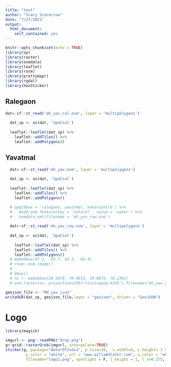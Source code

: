 ```yaml
---
title: "test"
author: "Scary Scarecrow"
date: "7/27/2021"
output:
  html_document:
    self_contained: yes
---
```


```r
knitr::opts_chunk$set(echo = TRUE)
library(sp)
library(raster)
library(osmdata)
library(leaflet)
library(rosm)
library(prettymapr)
library(rgdal)
library(hexSticker)
```

## Ralegaon

```r
dat<-sf::st_read('mh_yav_ral.osm', layer = 'multipolygons')
  
  dat_sp <- as(dat, 'Spatial')
  
  leaflet::leaflet(dat_sp) %>% 
    leaflet::addTiles() %>% 
    leaflet::addPolygons()
```


## Yavatmal

```r
  
  dat<-sf::st_read('mh_yav.osm', layer = 'multipolygons')
  
  dat_sp <- as(dat, 'Spatial')
  
  leaflet::leaflet(dat_sp) %>% 
    leaflet::addTiles() %>% 
    leaflet::addPolygons()
```


```r

  # opq(bbox = 'ralegaon, yavatmal, maharashtra') %>%
  #   #add_osm_feature(key = 'natural', value = 'water') %>%
  #   osmdata_xml(filename = 'mh_yav_raw.osm')
  
  dat<-sf::st_read('mh_yav_raw.osm', layer = 'multipolygons')
  
  dat_sp <- as(dat, 'Spatial')
  
    leaflet::leaflet(dat_sp) %>% 
    leaflet::addTiles() %>% 
    leaflet::addPolygons()
  # makebbox(47.2, -59.7, 43.3, -66.4)
  # rosm::osm.image()
  # 
  # bbox()
  # ns <- makebbox(20.5679, 78.9615, 20.0875, 78.2391)
  # osm.raster(ns, projection=CRS("+init=epsg:4326"),filename="mh_yav_ralegaon.tif", overwrite=T)
```


```r
geojson_file <- "MH_yav.json"
writeOGR(dat_sp, geojson_file,layer = "geojson", driver = "GeoJSON")


```



# Logo

```r
library(magick)

imgurl <- png::readPNG("drop.png")
g<-grid::rasterGrob(imgurl, interpolate=TRUE)
sticker(g, package="WaterOfIndia", p_size=10,  s_width=4, s_height= 1.5, h_fill = "transparent", h_color = "white",
         p_color = "white", url = "www.willaddlater.com", u_color = "white",
         filename="logo1.png", spotlight = F, l_height = 1, l_x=0.275, l_y=0.75, s_x=1, s_y=1.3, p_x=1,p_y=0.5, l_alpha = 0.6)
```





